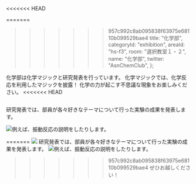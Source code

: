 <<<<<<< HEAD

=======
>>>>>>> 957c992c8ab095838f63975e68110b099529bae4
  title: "化学部",
  categoryId: "exhibition",
  areaId: "hs-f3",
  room: "選択教室１・２",
  name: "化学部",
  twitter: "AsnChemClub",
};

化学部は化学マジックと研究発表を行っています。
化学マジックでは、化学反応を利用したマジックを披露！
化学の力が起こす不思議な現象をお楽しみください。
<<<<<<< HEAD

<Image src="acc/magic.jpeg" alt="" layout="fill" />

研究発表では、部員が各々好きなテーマについて行った実験の成果を発表します。

<Image
  src="acc/lecture.png"
  alt="例えば、振動反応の説明をしたりします。"
  layout="fill"
/>

=======
![](acc/magic.jpeg)
研究発表では、部員が各々好きなテーマについて行った実験の成果を発表します。
![例えば、振動反応の説明をしたりします。](acc/lecture.png)
>>>>>>> 957c992c8ab095838f63975e68110b099529bae4
ぜひお越しください！
